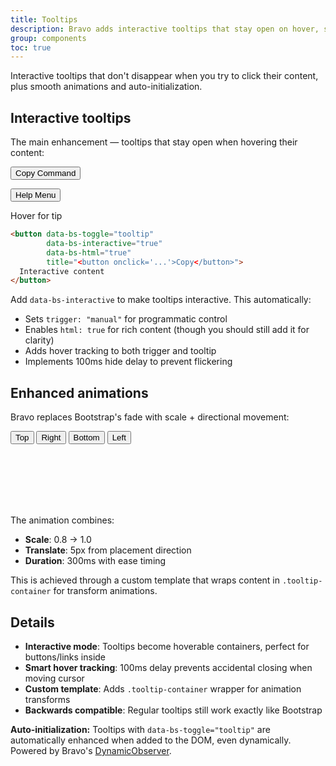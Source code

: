 ```yaml
---
title: Tooltips
description: Bravo adds interactive tooltips that stay open on hover, smooth directional animations, and automatic initialization to Bootstrap's tooltips.
group: components
toc: true
---
```


Interactive tooltips that don't disappear when you try to click their content, plus smooth animations and auto-initialization.

## Interactive tooltips

The main enhancement — tooltips that stay open when hovering their content:

<div class="bd-example mb-3">
  <button type="button" 
          class="btn btn-primary me-2"
          data-bs-toggle="tooltip"
          data-bs-interactive="true"
          data-bs-html="true"
          data-bs-placement="top"
          title="<div class='text-center'><button class='btn btn-sm btn-success me-2' onclick='navigator.clipboard.writeText(&quot;npm install bravo&quot;); this.textContent=&quot;✓ Copied&quot;'>Copy</button><code>npm install bravo</code></div>">
    Copy Command
  </button>
  
  <button type="button"
          class="btn btn-secondary me-2"  
          data-bs-toggle="tooltip"
          data-bs-interactive="true"
          data-bs-html="true"
          title="<div><strong>Need help?</strong><br><a href='#docs' class='text-info'>View docs</a> • <a href='#support' class='text-info'>Contact support</a></div>">
    Help Menu
  </button>
  
  <span class="badge bg-info"
        data-bs-toggle="tooltip"
        data-bs-interactive="true"
        data-bs-html="true"
        data-bs-placement="right"
        title="<div class='small'><strong>Pro tip:</strong><br>You can select and copy this text!</div>">
    Hover for tip
  </span>
</div>

```html
<button data-bs-toggle="tooltip"
        data-bs-interactive="true"
        data-bs-html="true"
        title="<button onclick='...'>Copy</button>">
  Interactive content
</button>
```

Add `data-bs-interactive` to make tooltips interactive. This automatically:
- Sets `trigger: "manual"` for programmatic control
- Enables `html: true` for rich content (though you should still add it for clarity)
- Adds hover tracking to both trigger and tooltip
- Implements 100ms hide delay to prevent flickering

## Enhanced animations

Bravo replaces Bootstrap's fade with scale + directional movement:

<div class="bd-example mb-3">
  <div class="d-flex justify-content-center gap-2 align-items-center" style="height: 120px;">
    <button type="button" class="btn btn-outline-secondary" data-bs-toggle="tooltip" data-bs-placement="top" title="Scales up from bottom">Top</button>
    <button type="button" class="btn btn-outline-secondary" data-bs-toggle="tooltip" data-bs-placement="right" title="Scales in from left">Right</button>
    <button type="button" class="btn btn-outline-secondary" data-bs-toggle="tooltip" data-bs-placement="bottom" title="Scales up from top">Bottom</button>
    <button type="button" class="btn btn-outline-secondary" data-bs-toggle="tooltip" data-bs-placement="left" title="Scales in from right">Left</button>
  </div>
</div>

The animation combines:
- **Scale**: 0.8 → 1.0
- **Translate**: 5px from placement direction
- **Duration**: 300ms with ease timing

This is achieved through a custom template that wraps content in `.tooltip-container` for transform animations.

## Details

* **Interactive mode**: Tooltips become hoverable containers, perfect for buttons/links inside
* **Smart hover tracking**: 100ms delay prevents accidental closing when moving cursor
* **Custom template**: Adds `.tooltip-container` wrapper for animation transforms
* **Backwards compatible**: Regular tooltips still work exactly like Bootstrap

<div class="alert alert-info mt-4">
  <strong>Auto-initialization:</strong> Tooltips with <code>data-bs-toggle="tooltip"</code> are automatically enhanced when added to the DOM, even dynamically. Powered by Bravo's <a href="/docs/[[config:docs_version]]/javascript/dynamic-observer/">DynamicObserver</a>.
</div>